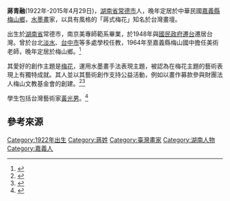 {{citation style|time=2016-11-22T08:51:13+00:00}}
'''蔣青融'''(1922年-2015年4月29日)，[[湖南省|湖南省]][[常德市|常德市]]人，晚年定居於中華民國[[嘉義縣|嘉義縣]][[梅山鄉_(台灣)|梅山鄉]]，[[水墨画|水墨畫]]家，以具有風格的「蔣式梅花」知名於台灣畫壇。

出生於[[湖南省|湖南省]]常德市，南京美專師範系畢業，於1948年與[[國民政府|國民政府]][[遷台|遷台]]遷居台灣。曾於台北[[淡水區|淡水]]、[[臺中市|台中市]]等多處學校任教，1964年至嘉義縣梅山國中擔任美術老師，晚年定居於梅山鄉。<ref>{{Cite web|url=http://oldenews.ccu.edu.tw/modules/news/article.php?storyid=2635|title=畫梅習其骨蔣氏梅花|accessdate=2016-11-23|author=|date=2006-03-01|last=|work=中正E報oldenews.ccu.edu.tw|publisher=|archive-url=https://web.archive.org/web/20161122154637/http://oldenews.ccu.edu.tw/modules/news/article.php?storyid=2635|archive-date=2016-11-22|dead-url=yes}}</ref>

其愛好的創作主題是[[梅|梅花]]，運用水墨畫手法表現主題，被認為在梅花主題的藝術表現上有獨特成就。其人並以其藝術創作支持公益活動，例如以畫作募款參與財團法人梅山文教基金會的創建。<ref>{{Cite news|url=http://udn.com/news/story/7013/1127841|title=兩岸畫梅第1人蔣青融紀念展|last=|first=|date=2015-08-18|work=聯合新聞網|accessdate=2016-11-23|archive-date=2016-11-22|archive-url=https://web.archive.org/web/20161122160426/http://udn.com/news/story/7013/1127841|dead-url=no}}</ref><ref>{{Cite news|url=http://www.taiwannews.com.tw/ch/news/2780572|title=畫梅大師辭逝梅山追思蔣青融|last=|first=|date=2015-08-02|work=台灣英文新聞|accessdate=2016-11-23|archive-date=2016-11-22|archive-url=https://web.archive.org/web/20161122154209/http://www.taiwannews.com.tw/ch/news/2780572|dead-url=no}}</ref>

學生包括台灣藝術家[[黃光男|黃光男]]。<ref>{{Cite news|url=http://www.epochtimes.com/b5/10/11/20/n3090738.htm|title=畫梅大師蔣青融 學生永遠的師表|last=|first=|date=2010-11-20|work=|newspaper=大紀元 www.epochtimes.com|accessdate=2016-11-23|language=|archive-date=2016-11-22|archive-url=https://web.archive.org/web/20161122220945/http://www.epochtimes.com/b5/10/11/20/n3090738.htm|dead-url=no}}</ref>

== 參考來源 ==
<references />
[[Category:1922年出生|Category:1922年出生]]
[[Category:蔣姓|Category:蔣姓]]
[[Category:臺灣畫家|Category:臺灣畫家]]
[[Category:湖南人物|Category:湖南人物]]
[[Category:嘉義人|Category:嘉義人]]

{{台湾人物小作品}}